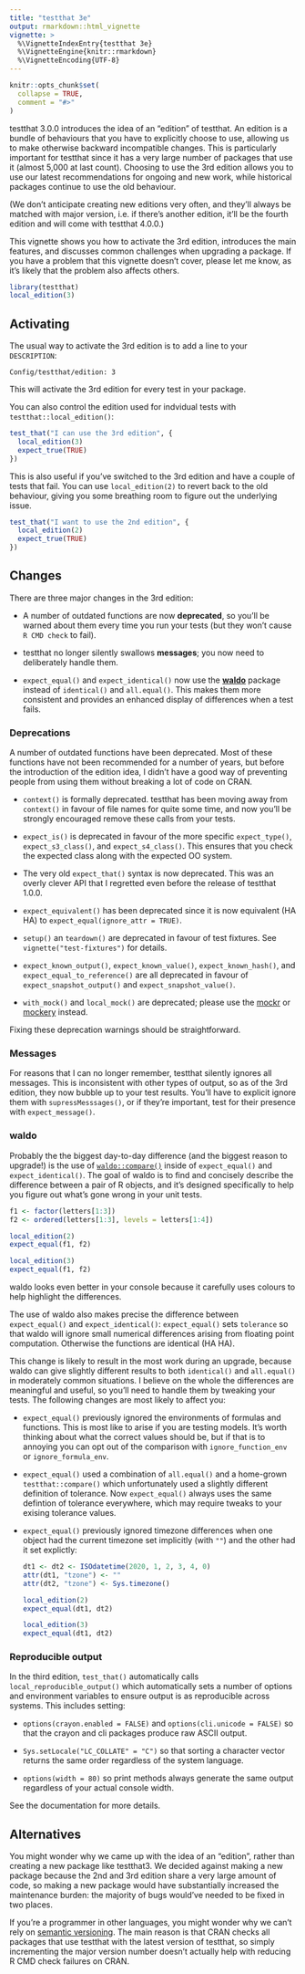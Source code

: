 ```yaml
---
title: "testthat 3e"
output: rmarkdown::html_vignette
vignette: >
  %\VignetteIndexEntry{testthat 3e}
  %\VignetteEngine{knitr::rmarkdown}
  %\VignetteEncoding{UTF-8}
---
```


```r
knitr::opts_chunk$set(
  collapse = TRUE,
  comment = "#>"
)
```

testthat 3.0.0 introduces the idea of an "edition" of testthat. An edition is a bundle of behaviours that you have to explicitly choose to use, allowing us to make otherwise backward incompatible changes. This is particularly important for testthat since it has a very large number of packages that use it (almost 5,000 at last count). Choosing to use the 3rd edition allows you to use our latest recommendations for ongoing and new work, while historical packages continue to use the old behaviour.

(We don't anticipate creating new editions very often, and they'll always be matched with major version, i.e. if there's another edition, it'll be the fourth edition and will come with testthat 4.0.0.)

This vignette shows you how to activate the 3rd edition, introduces the main features, and discusses common challenges when upgrading a package. If you have a problem that this vignette doesn't cover, please let me know, as it's likely that the problem also affects others.

```r
library(testthat)
local_edition(3)
```

## Activating

The usual way to activate the 3rd edition is to add a line to your `DESCRIPTION`:

    Config/testthat/edition: 3

This will activate the 3rd edition for every test in your package.

You can also control the edition used for indvidual tests with `testthat::local_edition()`:

```r
test_that("I can use the 3rd edition", {
  local_edition(3)
  expect_true(TRUE)
})
```

This is also useful if you've switched to the 3rd edition and have a couple of tests that fail. You can use `local_edition(2)` to revert back to the old behaviour, giving you some breathing room to figure out the underlying issue.

```r
test_that("I want to use the 2nd edition", {
  local_edition(2)
  expect_true(TRUE)
})
```

## Changes

There are three major changes in the 3rd edition:

-   A number of outdated functions are now **deprecated**, so you'll be warned about them every time you run your tests (but they won't cause `R CMD check` to fail).

-   testthat no longer silently swallows **messages**; you now need to deliberately handle them.

-   `expect_equal()` and `expect_identical()` now use the [**waldo**](http://waldo.r-lib.org/) package instead of `identical()` and `all.equal()`. This makes them more consistent and provides an enhanced display of differences when a test fails.

### Deprecations

A number of outdated functions have been deprecated. Most of these functions have not been recommended for a number of years, but before the introduction of the edition idea, I didn't have a good way of preventing people from using them without breaking a lot of code on CRAN.

-   `context()` is formally deprecated. testthat has been moving away from `context()` in favour of file names for quite some time, and now you'll be strongly encouraged remove these calls from your tests.

-   `expect_is()` is deprecated in favour of the more specific `expect_type()`, `expect_s3_class()`, and `expect_s4_class()`. This ensures that you check the expected class along with the expected OO system.

-   The very old `expect_that()` syntax is now deprecated. This was an overly clever API that I regretted even before the release of testthat 1.0.0.

-   `expect_equivalent()` has been deprecated since it is now equivalent (HA HA) to `expect_equal(ignore_attr = TRUE)`.

-   `setup()` an `teardown()` are deprecated in favour of test fixtures. See `vignette("test-fixtures")` for details.

-   `expect_known_output()`, `expect_known_value()`, `expect_known_hash()`, and `expect_equal_to_reference()` are all deprecated in favour of `expect_snapshot_output()` and `expect_snapshot_value()`.

-   `with_mock()` and `local_mock()` are deprecated; please use the [mockr](https://krlmlr.github.io/mockr/) or [mockery](https://github.com/r-lib/mockery#mockery) instead.

Fixing these deprecation warnings should be straightforward.

### Messages

For reasons that I can no longer remember, testthat silently ignores all messages. This is inconsistent with other types of output, so as of the 3rd edition, they now bubble up to your test results. You'll have to explicit ignore them with `supressMesssages()`, or if they're important, test for their presence with `expect_message()`.

### waldo

Probably the the biggest day-to-day difference (and the biggest reason to upgrade!) is the use of [`waldo::compare()`](https://waldo.r-lib.org/reference/compare.html) inside of `expect_equal()` and `expect_identical()`. The goal of waldo is to find and concisely describe the difference between a pair of R objects, and it's designed specifically to help you figure out what's gone wrong in your unit tests.

```r
f1 <- factor(letters[1:3])
f2 <- ordered(letters[1:3], levels = letters[1:4])

local_edition(2)
expect_equal(f1, f2)

local_edition(3)
expect_equal(f1, f2)
```

waldo looks even better in your console because it carefully uses colours to help highlight the differences.

The use of waldo also makes precise the difference between `expect_equal()` and `expect_identical()`: `expect_equal()` sets `tolerance` so that waldo will ignore small numerical differences arising from floating point computation. Otherwise the functions are identical (HA HA).

This change is likely to result in the most work during an upgrade, because waldo can give slightly different results to both `identical()` and `all.equal()` in moderately common situations. I believe on the whole the differences are meaningful and useful, so you'll need to handle them by tweaking your tests. The following changes are most likely to affect you:

-   `expect_equal()` previously ignored the environments of formulas and functions. This is most like to arise if you are testing models. It's worth thinking about what the correct values should be, but if that is to annoying you can opt out of the comparison with `ignore_function_env` or `ignore_formula_env`.

-   `expect_equal()` used a combination of `all.equal()` and a home-grown `testthat::compare()` which unfortunately used a slightly different definition of tolerance. Now `expect_equal()` always uses the same defintion of tolerance everywhere, which may require tweaks to your exising tolerance values.

-   `expect_equal()` previously ignored timezone differences when one object had the current timezone set implicitly (with `""`) and the other had it set explictly:

    ```r
    dt1 <- dt2 <- ISOdatetime(2020, 1, 2, 3, 4, 0)
    attr(dt1, "tzone") <- ""
    attr(dt2, "tzone") <- Sys.timezone()

    local_edition(2)
    expect_equal(dt1, dt2)

    local_edition(3)
    expect_equal(dt1, dt2)
    ```

### Reproducible output

In the third edition, `test_that()` automatically calls `local_reproducible_output()` which automatically sets a number of options and environment variables to ensure output is as reproducible across systems. This includes setting:

-   `options(crayon.enabled = FALSE)` and `options(cli.unicode = FALSE)` so that the crayon and cli packages produce raw ASCII output.

-   `Sys.setLocale("LC_COLLATE" = "C")` so that sorting a character vector returns the same order regardless of the system language.

-   `options(width = 80)` so print methods always generate the same output regardless of your actual console width.

See the documentation for more details.

## Alternatives

You might wonder why we came up with the idea of an "edition", rather than creating a new package like testthat3. We decided against making a new package because the 2nd and 3rd edition share a very large amount of code, so making a new package would have substantially increased the maintenance burden: the majority of bugs would've needed to be fixed in two places.

If you're a programmer in other languages, you might wonder why we can't rely on [semantic versioning](https://semver.org). The main reason is that CRAN checks all packages that use testthat with the latest version of testthat, so simply incrementing the major version number doesn't actually help with reducing R CMD check failures on CRAN.
